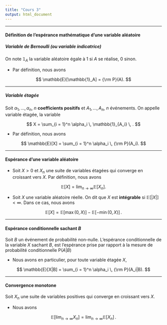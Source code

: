 ```yaml
--- 
title: "Cours 3"
output: html_document 
---
```


** **

#### Définition de l'espérance mathématique d'une variable aléatoire

##### Variable de Bernoulli (ou variable indicatrice)

On note $\mathbb{1}_A$ la variable aléatoire égale à 1 si $A$ se réalise, 0 sinon.  

* Par définition, nous avons

$$
\mathbb{E}[\mathbb{1}_A] = {\rm P}(A). 
$$

** ** 

#####  Variable étagée

Soit $\alpha_1, \dots ,\alpha_n$, $n$ **coefficients positifs** et $A_1, \dots , A_n$, $n$ événements. On appelle variable étagée, la variable  

$$ X = \sum_{i = 1}^n \alpha_i \, \mathbb{1}_{A_i} \, . 
$$

* Par définition, nous avons 

$$
\mathbb{E}[X] = \sum_{i = 1}^n \alpha_i \,  {\rm P}(A_i). 
$$
 

** **

#### Espérance d'une variable aléatoire

* Soit $X>0$ et $X_n$ une suite de variables étagées qui converge en croissant vers $X$. Par définition, nous avons 

$$
\mathbb{E}[X] = \lim_{n \to \infty} \mathbb{E}[X_n].
$$

* Soit $X$ une variable aléatoire réelle. On dit que $X$ est **intégrable** si $\mathbb{E}[|X|]<\infty$. Dans ce cas, nous avons

$$
\mathbb{E}[X] =  \mathbb{E}[\max(0,X)] - \mathbb{E}[ -\min(0,X)] \,. 
$$ 

** ** 

#### Espérance conditionnelle sachant $B$

Soit $B$ un événement de probabilité non-nulle. L'espérance conditionnelle de la variable $X$ sachant $B$, est l'espérance prise par rapport à la mesure de probabilité conditionnelle P($A|B$)

* Nous avons en particulier, pour toute variable étagée $X$,

$$
\mathbb{E}[X|B] = \sum_{i = 1}^n \alpha_i \,  {\rm P}(A_i|B). 
$$

** ** 

#### Convergence monotone 

Soit $X_n$ une suite de variables positives qui converge en croissant vers $X$. 

* Nous avons

$$
\mathbb{E}[\lim_{n \to \infty} X_n] = \lim_{n \to \infty} \mathbb{E}[X_n] \, . 
$$

  

